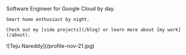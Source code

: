 <div
  style={{
    columnCount: 2,
    columnWidth: '320px',
    columnFill: 'auto',
  }}
>
  <div>
    <Text
      children={`Hi,`}
      sx={{ fontSize: [4, 5, 6], fontWeight: `bold`, color: `heading` }}
    />
    <br/>
    <Text
      children={`I'm Teju Nareddy.`}
      sx={{ fontSize: [4, 4, 4], fontWeight: `bold`, color: `heading` }}
    />
    <br/>
    <br/>
    Software Engineer for Google Cloud by day.

    Smart home enthusiast by night.

    Check out my [side projects](/blog) or learn more about [my work](/about).
  </div>
  <div>
    ![Teju Nareddy](/profile-nov-21.jpg)
  </div>
</div>
